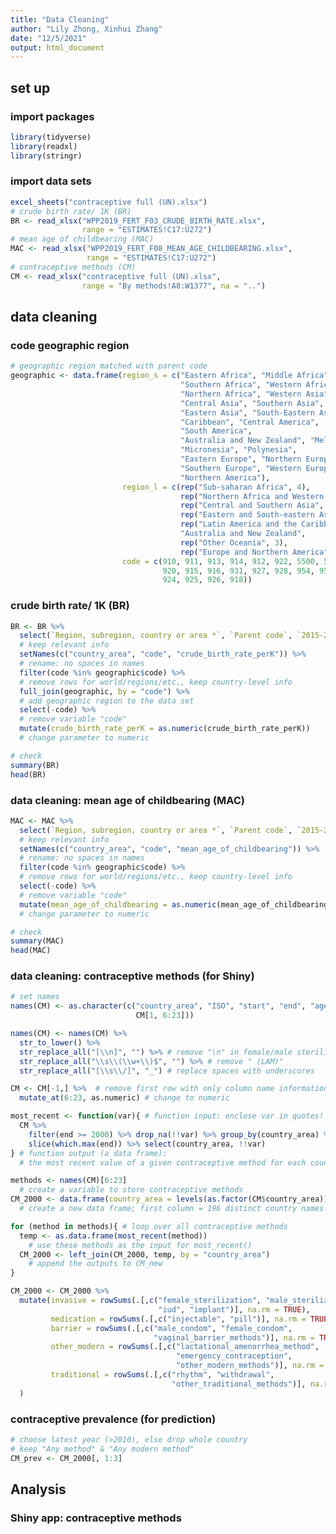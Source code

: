 ```yaml
---
title: "Data Cleaning"
author: "Lily Zhong, Xinhui Zhang"
date: "12/5/2021"
output: html_document
---
```

## set up

### import packages
```r
library(tidyverse)
library(readxl)
library(stringr)
```

### import data sets
```r
excel_sheets("contraceptive full (UN).xlsx")
# crude birth rate/ 1K (BR)
BR <- read_xlsx("WPP2019_FERT_F03_CRUDE_BIRTH_RATE.xlsx", 
                range = "ESTIMATES!C17:U272")
# mean age of childbearing (MAC)
MAC <- read_xlsx("WPP2019_FERT_F08_MEAN_AGE_CHILDBEARING.xlsx", 
                 range = "ESTIMATES!C17:U272")
# contraceptive methods (CM)
CM <- read_xlsx("contraceptive full (UN).xlsx", 
                range = "By methods!A8:W1377", na = "..")
```


## data cleaning

### code geographic region
```r
# geographic region matched with parent code
geographic <- data.frame(region_s = c("Eastern Africa", "Middle Africa", 
                                      "Southern Africa", "Western Africa", 
                                      "Northern Africa", "Western Asia", 
                                      "Central Asia", "Southern Asia", 
                                      "Eastern Asia", "South-Eastern Asia", 
                                      "Caribbean", "Central America",
                                      "South America", 
                                      "Australia and New Zealand", "Melanesia",
                                      "Micronesia", "Polynesia", 
                                      "Eastern Europe", "Northern Europe",
                                      "Southern Europe", "Western Europe", 
                                      "Northern America"),
                         region_l = c(rep("Sub-saharan Africa", 4),
                                      rep("Northern Africa and Western Asia", 2),
                                      rep("Central and Southern Asia", 2),
                                      rep("Eastern and South-eastern Asia", 2),
                                      rep("Latin America and the Caribbean", 3),
                                      "Australia and New Zealand",
                                      rep("Other Oceania", 3),
                                      rep("Europe and Northern America", 5)),
                         code = c(910, 911, 913, 914, 912, 922, 5500, 5501, 906, 
                                  920, 915, 916, 931, 927, 928, 954, 957, 923, 
                                  924, 925, 926, 918))
```


### crude birth rate/ 1K (BR)
```r
BR <- BR %>% 
  select(`Region, subregion, country or area *`, `Parent code`, `2015-2020`) %>% 
  # keep relevant info
  setNames(c("country_area", "code", "crude_birth_rate_perK")) %>% 
  # rename: no spaces in names
  filter(code %in% geographic$code) %>% 
  # remove rows for world/regions/etc., keep country-level info
  full_join(geographic, by = "code") %>% 
  # add geographic region to the data set
  select(-code) %>% 
  # remove variable "code"
  mutate(crude_birth_rate_perK = as.numeric(crude_birth_rate_perK)) 
  # change parameter to numeric

# check
summary(BR)
head(BR)
```

### data cleaning: mean age of childbearing (MAC)
```r
MAC <- MAC %>% 
  select(`Region, subregion, country or area *`, `Parent code`, `2015-2020`) %>% 
  # keep relevant info
  setNames(c("country_area", "code", "mean_age_of_childbearing")) %>% 
  # rename: no spaces in names
  filter(code %in% geographic$code) %>% 
  # remove rows for world/regions/etc., keep country-level info
  select(-code) %>% 
  # remove variable "code"
  mutate(mean_age_of_childbearing = as.numeric(mean_age_of_childbearing)) 
  # change parameter to numeric

# check
summary(MAC)
head(MAC)
```

### data cleaning: contraceptive methods (for Shiny)
```r
# set names
names(CM) <- as.character(c("country_area", "ISO", "start", "end", "age_group", 
                            CM[1, 6:23]))

names(CM) <- names(CM) %>%
  str_to_lower() %>%
  str_replace_all("[\\n]", "") %>% # remove "\n" in female/male sterilization
  str_replace_all("\\s\\(\\w+\\)$", "") %>% # remove " (LAM)"
  str_replace_all("[\\s\\/]", "_") # replace spaces with underscores

CM <- CM[-1,] %>%  # remove first row with only column name information
  mutate_at(6:23, as.numeric) # change to numeric

most_recent <- function(var){ # function input: enclose var in quotes!
  CM %>%
    filter(end >= 2000) %>% drop_na(!!var) %>% group_by(country_area) %>% 
    slice(which.max(end)) %>% select(country_area, !!var)
} # function output (a data frame): 
  # the most recent value of a given contraceptive method for each country

methods <- names(CM)[6:23] 
  # create a variable to store contraceptive methods
CM_2000 <- data.frame(country_area = levels(as.factor(CM$country_area)))
  # create a new data frame; first column = 196 distinct country names

for (method in methods){ # loop over all contraceptive methods
  temp <- as.data.frame(most_recent(method)) 
    # use these methods as the input for most_recent()
  CM_2000 <- left_join(CM_2000, temp, by = "country_area")
    # append the outputs to CM_new
}

CM_2000 <- CM_2000 %>% 
  mutate(invasive = rowSums(.[,c("female_sterilization", "male_sterilization", 
                                 "iud", "implant")], na.rm = TRUE),
         medication = rowSums(.[,c("injectable", "pill")], na.rm = TRUE),
         barrier = rowSums(.[,c("male_condom", "female_condom", 
                                "vaginal_barrier_methods")], na.rm = TRUE),
         other_modern = rowSums(.[,c("lactational_amenorrhea_method", 
                                     "emergency_contraception", 
                                     "other_modern_methods")], na.rm = TRUE),
         traditional = rowSums(.[,c("rhythm", "withdrawal", 
                                    "other_traditional_methods")], na.rm = TRUE)
  )
```

### contraceptive prevalence (for prediction)
```r
# choose latest year (>2010), else drop whole country
# keep "Any method" & "Any modern method"
CM_prev <- CM_2000[, 1:3]
```


## Analysis

### Shiny app: contraceptive methods
```r

```

